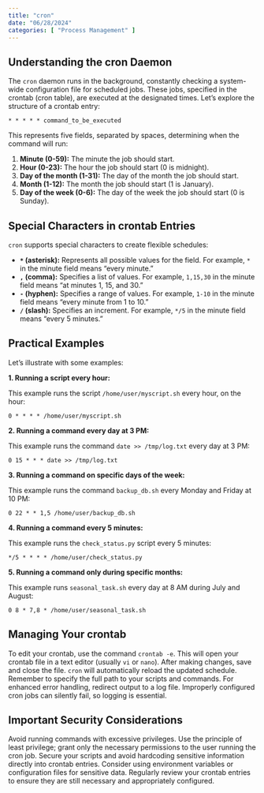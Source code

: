```yaml
---
title: "cron"
date: "06/28/2024"
categories: [ "Process Management" ]
---
```

## Understanding the cron Daemon

The `cron` daemon runs in the background, constantly checking a system-wide configuration file for scheduled jobs.  These jobs, specified in the crontab (cron table), are executed at the designated times.  Let's explore the structure of a crontab entry:

```
* * * * * command_to_be_executed
```

This represents five fields, separated by spaces, determining when the command will run:

1. **Minute (0-59):**  The minute the job should start.
2. **Hour (0-23):** The hour the job should start (0 is midnight).
3. **Day of the month (1-31):** The day of the month the job should start.
4. **Month (1-12):** The month the job should start (1 is January).
5. **Day of the week (0-6):** The day of the week the job should start (0 is Sunday).

## Special Characters in crontab Entries

`cron` supports special characters to create flexible schedules:

* **`*` (asterisk):** Represents all possible values for the field.  For example, `*` in the minute field means "every minute."
* **`,` (comma):** Specifies a list of values.  For example, `1,15,30` in the minute field means "at minutes 1, 15, and 30."
* **`-` (hyphen):** Specifies a range of values.  For example, `1-10` in the minute field means "every minute from 1 to 10."
* **`/` (slash):** Specifies an increment.  For example, `*/5` in the minute field means "every 5 minutes."


##  Practical Examples

Let's illustrate with some examples:

**1. Running a script every hour:**

This example runs the script `/home/user/myscript.sh` every hour, on the hour:

```
0 * * * * /home/user/myscript.sh
```

**2. Running a command every day at 3 PM:**

This example runs the command `date >> /tmp/log.txt` every day at 3 PM:

```
0 15 * * * date >> /tmp/log.txt
```

**3. Running a command on specific days of the week:**

This example runs the command `backup_db.sh` every Monday and Friday at 10 PM:

```
0 22 * * 1,5 /home/user/backup_db.sh
```

**4. Running a command every 5 minutes:**

This example runs the `check_status.py` script every 5 minutes:

```
*/5 * * * * /home/user/check_status.py
```

**5. Running a command only during specific months:**

This example runs `seasonal_task.sh` every day at 8 AM during July and August:

```
0 8 * 7,8 * /home/user/seasonal_task.sh
```

## Managing Your crontab

To edit your crontab, use the command `crontab -e`.  This will open your crontab file in a text editor (usually `vi` or `nano`).  After making changes, save and close the file.  `cron` will automatically reload the updated schedule.  Remember to specify the full path to your scripts and commands.  For enhanced error handling, redirect output to a log file.  Improperly configured cron jobs can silently fail, so logging is essential.


##  Important Security Considerations

Avoid running commands with excessive privileges. Use the principle of least privilege; grant only the necessary permissions to the user running the cron job. Secure your scripts and avoid hardcoding sensitive information directly into crontab entries. Consider using environment variables or configuration files for sensitive data. Regularly review your crontab entries to ensure they are still necessary and appropriately configured.

